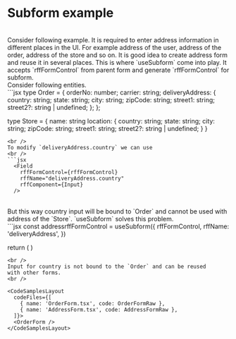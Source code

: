 
# Subform example
<br />
Consider following example. It is required to enter address
information in different places in the UI. For example address
of the user, address of the order, address of the store and so on.
It is good idea to create address form and reuse it in several places.
This is where `useSubform` come into play. It accepts `rffFormControl` from
parent form and generate `rffFormControl` for subform.
<br />
Consider following entities.
<br />
```jsx
type Order = {
  orderNo: number;
  carrier: string;
  deliveryAddress: {
    country: string;
    state: string;
    city: string;
    zipCode: string;
    street1: string;
    street2?: string | undefined;
  };
};

type Store = {
  name: string
  location: {
    country: string;
    state: string;
    city: string;
    zipCode: string;
    street1: string;
    street2?: string | undefined;
  }
}
```
<br />
To modify `deliveryAddress.country` we can use
<br />
```jsx
  <Field
    rffFormControl={rffFormControl}
    rffName="deliveryAddress.country"
    rffComponent={Input}
  />
```
<br />
But this way country input will be bound to `Order` and cannot be used
with address of the `Store`. `useSubform` solves this problem.
<br />
```jsx
  const addressrffFormControl = useSubform({
    rffFormControl,
    rffName: 'deliveryAddress',
  })

  return (
    <Field
      rffFormControl={addressrffFormControl}
      rffName="country"
      rffComponent={Input}
    />
  )
```
<br />
Input for country is not bound to the `Order` and can be reused
with other forms.
<br />

<CodeSamplesLayout
  codeFiles={[
    { name: 'OrderForm.tsx', code: OrderFormRaw },
    { name: 'AddressForm.tsx', code: AddressFormRaw },
  ]}>
  <OrderForm />
</CodeSamplesLayout>